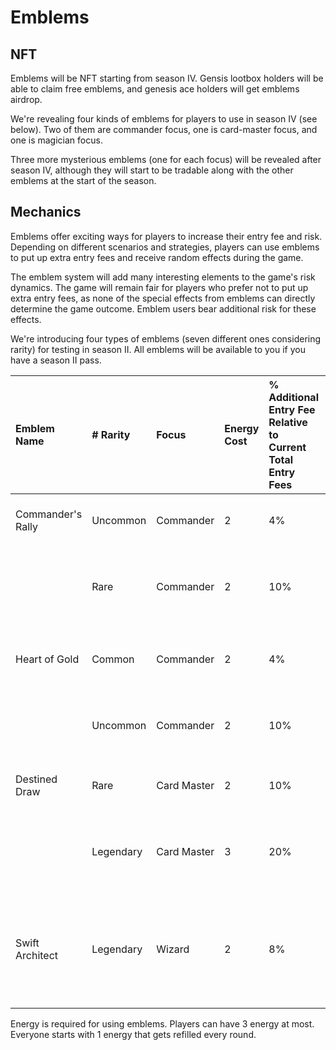 # Emblems

## NFT
Emblems will be NFT starting from season IV. Gensis lootbox holders will be able to claim free emblems, and genesis ace holders will get emblems airdrop.  

We're revealing four kinds of emblems for players to use in season IV (see below). Two of them are commander focus, one is card-master focus, and one is magician focus.

Three more mysterious emblems (one for each focus) will be revealed after season IV, although they will start to be tradable along with the other emblems at the start of the season.

## Mechanics
Emblems offer exciting ways for players to increase their entry fee and risk. Depending on different scenarios and strategies, players can use emblems to put up extra entry fees and receive random effects during the game.

The emblem system will add many interesting elements to the game's risk dynamics. The game will remain fair for players who prefer not to put up extra entry fees, as none of the special effects from emblems can directly determine the game outcome. Emblem users bear additional risk for these effects.

We're introducing four types of emblems (seven different ones considering rarity) for testing in season II. All emblems will be available to you if you have a season II pass.

| Emblem Name       | \# Rarity | Focus       | Energy Cost | % Additional Entry Fee Relative to Current Total Entry Fees | Effects |
| :---------------- | :-------- | :---------- | :---------- | :------------------------ | :------ |
| Commander's Rally | Uncommon    | Commander   | 2           | 4%                        | 75% 4 infantry 25% 2 tank    |
|                   | Rare  | Commander   | 2           | 10%                       | 60% 6 infantry 40% 3 tank + 1 guaranteed gold  |
| Heart of Gold     | Common  | Commander   | 2           | 4%                        | 60% 2 gold 25% 5 gold 15% 10 gold       |
|                   | Uncommon      | Commander   | 2           | 10%                        | 45% 5 gold 40% 8 gold 15% 13 gold      |
| Destined Draw     | Rare      | Card Master | 2           | 10%                        | 100% 2 random cards cards       |
|                   | Legendary | Card Master | 3           | 20%                        | 50% 3 cards 50% 5 cards (can choose 2 at max)|
| Swift Architect   | Legendary | Wizard      | 2           | 8%                         | 50% chance of completing recent build instantly 50% chance of 6 gold   |

Energy is required for using emblems. Players can have 3 energy at most. Everyone starts with 1 energy that gets refilled every round.